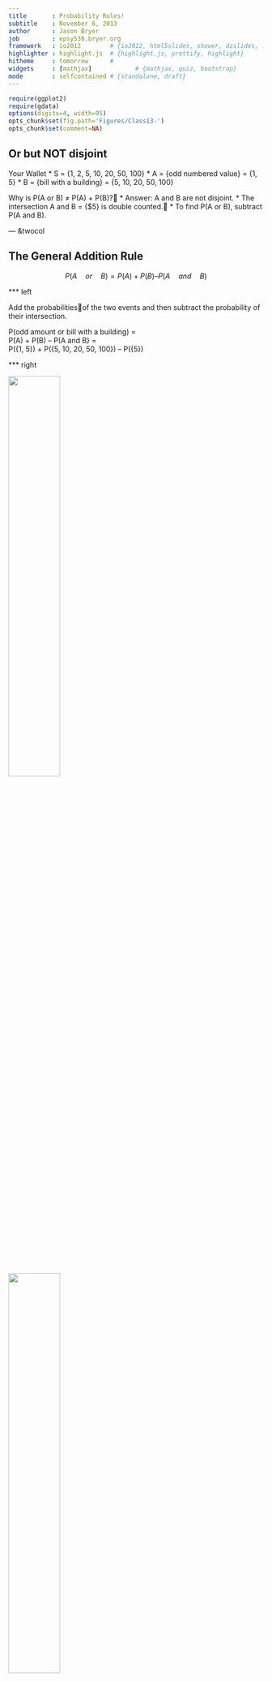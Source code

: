 ```yaml
---
title       : Probability Rules!
subtitle    : November 6, 2013
author      : Jason Bryer
job         : epsy530.bryer.org
framework   : io2012        # {io2012, html5slides, shower, dzslides, ...}
highlighter : highlight.js  # {highlight.js, prettify, highlight}
hitheme     : tomorrow      # 
widgets     : [mathjax]            # {mathjax, quiz, bootstrap}
mode        : selfcontained # {standalone, draft}
--- 
```

```r
require(ggplot2)
require(gdata)
options(digits=4, width=95)
opts_chunk$set(fig.path='Figures/Class13-')
opts_chunk$set(comment=NA)

```

## Or but NOT disjoint

Your Wallet
* S = {1, 2, 5, 10, 20, 50, 100}
* A = {odd numbered value} = {1, 5}
* B = {bill with a building} = {5, 10, 20, 50, 100}

Why is P(A or B) ≠ P(A) + P(B)?
* Answer:  A and B are not disjoint.
* The intersection A and B = {$5} is double counted.
* To find P(A or B), subtract P(A and B). 

---  &twocol

## The General Addition Rule

$$P(A\quad or\quad B)  =  P(A) + P(B) – P(A\quad and\quad B)$$

*** left

Add the probabilitiesof the two events and then subtract the probability of their intersection.

P(odd amount or bill with a building) =  
P(A) + P(B) – P(A and B} =   
P({1, 5}) + P({5, 10, 20, 50, 100}) – P({5})

*** right

<img src='Figures/Class13-Venn1.png' width='45%'>

<img src='Figures/Class13-Venn2.png' width='45%'>

---

## General Addition Rule Example

Survey
* Are you currently in a relationship?
* Are you involved in sports?

Results
* 33% are in a relationship.
* 25% are involved in sports.
* 11% answered “yes” to both.

Problem
* Find the probability that a randomly selected student is in a relationship or is involved in sports.

--- &twocol

## General Addition Rule Example

*** left

Survey
* Are you currently in a relationship?
* Are you involved in sports?

Results
* 33% are in a relationship.
* 25% are involved in sports.
* 11% answered “yes” to both.

Problem
* Find the probability that a randomly selected student is in a relationship or is involved in sports.

*** right

33% Relationship, 25% Sport, 11% Both 

Events
* R = {in a relationship}
* S = {involved in sports}
Calculations
* P(R or S) = P(R) + P(S) – P(R and S) = 0.33 + 0.25 – 0.11 = 0.47

Conclusion
* There is a 47% chance that a randomly selected student is in a relationship or is involved sports.

--- &twocol

## Using Venn Diagrams

*** left

P(not in relationship and no sports)
* $P(R^C\quad and\quad S^C)$
* This is the part outside of both circles:  0.53.

P(in a relationship but no sports)
* $P(R\quad and\quad S^C)$
* This is the part in the circle R that is outside S:  0.22.

P(in a relationship or involved in sports but not both)
* $P((R\quad and\quad S^C)$ or $(R^C\quad and\quad S))$
* This is the combination of the circles minus the intersection:  0.22 + 0.14  =  0.36

*** right

<img src='Figures/Class13-Venn2.png' width='45%'>

---

## Contingency Table

A table that displays the results of two categorical questions is called a contingency table.
* P(girl)  = 251/478 = 0.525
* P(girl and popular) = 91/478 = 0.190
* P(sports)  = 90/478 = 0.188

<center><img src='Figures/Class13-ContTable.png' width='60%'></center>

---

## Conditional Probability

What if we knew the chosen personwas a girl? Wouldthat change the probability that the girl’s goal was sports?
* Yes! We write P(sports | girl)
* Only look at Girl row:  P(sports | girl) = 30/251 = 0.120
* Find the probability of selecting a boy given the goal is grades.
* P(boy | grades)  =  117/247 = 0.474 


<center><img src='Figures/Class13-ContTable2.png' width='60%'></center>

--- &twocol

## Conditional Probability Formula

Probability of B given A:

$$P(B|A)=\frac { P(A\quad and\quad B) }{ P(A) } $$

*** left

<center><img src='Figures/Class13-ContTable2.png' width='95%'></center>

*** right 

$P(girl\quad |\quad popular)=\frac { P(girl\quad and\quad popular) }{ P(popular) }$  

$P(girl\quad |\quad popular)=\frac { 91/478 }{ 141/478 } $  

$P(girl\quad |\quad popular)=\frac { 91 }{ P(141) } = 0.65$

---

## The General Multiplication Rule

* For A and B independent, we had:  
	P(A and B)  =  P(A) × P(B)

* Rearranging the conditional probability equation, we get the General Multiplication Rule:  
	P(A and B) = P(A) × P(B | A)

* Equivalently,  
	P(A and B) = P(B) × P(A | B)

---

## Independence

Events A and B are independent if knowing A happened does not change the probability of B. Symbolically:  
* A and B are independent ↔ P(B | A) = P(B)

Equivalent formulas for independence:
* P(A | B)  =  P(A)
* P(A and B) = P(A) × P(B)

--- &twocol

## Grades and Girl Independent?

*** left

Determine if the goal of good grades and sex are independent.
* P(grades | girl)  =  130/251 ≈ 0.52
* P(grades)  =  247/478 ≈ 0.52
* To two decimal places, they are independent.

Are the goal of sports and sex independent?
* P(sports | boy) = 60/227 ≈ 0.26
* P(sports) = 90/478 ≈ 0.19
* No, the goal of sports and sex are dependent.

*** right

<center><img src='Figures/Class13-ContTable2.png' width=95%'></center>

---

## Relationships, Sports, and Independence

33% in a relationship, 25% involved in sports, 11% both

Are being in a relationship and being involved in sports independent?
* P(relationship) = 0.33
* P(sports)  =  0.25
* P(relationship and sports) = 0.11
* 0.33 × 0.25  =  0.0825 ≠ 0.11
* No, they are dependent.

Are they disjoint?
* P(relationship and sports) = 0.11 ≠ 0
* No, they are not disjoint.

---

## Independent ≠ Disjoint

Disjoint events cannot be independent.

Consider the events:
* Course grade A
* Course grade B
* Disjoint:  You can’t get both.
* Not  independent:  P(A | B) = 0 ≠ P(A)
* A and B are disjoint (also called mutually exclusive) but not independent.

--- &twocol

## Marginal and Joint Probabilities

*** left

* 73% use e-mail, 62% text, 49% both
* Draw a partial table

* 0.73 and 0.62 are called marginal probabilities.
* 0.49 is a joint probability.

How can we complete the table?

*** right

<img src='Figures/Class13-MarginTable1.png' width='95%'>


--- &twocol

## Marginal and Joint Probabilities

*** left

* 73% use e-mail, 62% text, 49% both
* Draw a partial table

* 0.73 and 0.62 are called marginal probabilities.
* 0.49 is a joint probability.

How can we complete the table?

* The sum must add up
* 0.49 + ? = 0.73
* 0.62 + ? = 1.00

*** right

<img src='Figures/Class13-MarginTable1.png' width='95%'>

<img src='Figures/Class13-MarginTable2.png' width='95%'>

--- &twocol

## 73% Use E-mail, 62% Text, 49% Both

*** left

1. E-mail and text mutually exclusive?
2. E-mail and text independent?

Plan:
* A = {uses e-mail}
* B = {texts}
* P(A) = 0.73
* P(B) = 0.62
* P(A and B) = 0.49

*** right


--- &twocol

## 73% Use E-mail, 62% Text, 49% Both

*** left

1. E-mail and text mutually exclusive?
2. E-mail and text independent?

Plan:
* A = {uses e-mail}
* B = {texts}
* P(A) = 0.73
* P(B) = 0.62
* P(A and B) = 0.49

*** right

1. E-mail and text mutually exclusive?

* P(A and B) = 0.49 ≠ 0
* Conclusion:  E-mail and text are not mutually exclusive.



--- &twocol

## 73% Use E-mail, 62% Text, 49% Both

*** left

1. E-mail and text mutually exclusive?
2. E-mail and text independent?

Plan:
* A = {uses e-mail}
* B = {texts}
* P(A) = 0.73
* P(B) = 0.62
* P(A and B) = 0.49

*** right

2. E-mail and text independent?

* Make a table

<center><img src='Figures/Class13-MarginTable2.png' width='60%'></center>

* P(B | A) = 0.49/0.73 ≈ 0.67
* P(B) = 0.62 ≠ 0.67
* Not independent
* Conclusion:  Since the respondents who use e-mail are more likely to text, they are not independent.

--- &twocol

## Tree Diagrams

*** left

* 44% binge drink, 37% drink moderately, 19% don’t drink
* Binge drinkers: 17% in an alcohol related accident
* Non-bingers: 9% in an alcohol-related accident
* Find the probability of being a binge drinker and has had an alcohol-related accident.
* Venn diagrams and tables are not great for conditional probabilities.
* Use a tree diagram.

*** right

<img src='Figures/Class13-TreeDiagram.png' width='70%'>


--- &twocol

## Tree Diagrams

*** left

This tree diagram gives the complete information.

Notice the sums:  
* 0.17 + 0.83 = 1
* 0.09 + 0.91 = 1
* 0 + 1.0 = 1
* 0.44 + 0.37 + 0.19 = 1

Conditional Probabilities:
* P(none | binge) = 0.83

*** right

<img src='Figures/Class13-TreeDiagram.png' width='70%'>

--- &twocol

## Probabilities From Trees

*** left

* P(moderate and accident) =  0.37 × 0.09 = 0.0333
* P(abstain and accident) =  0.19 × 0 = 0
* P(none) = (0.44 × 0.83) + (0.37 × 0.91) + (0.19 × 1.0) = 0.8919


*** right

<img src='Figures/Class13-TreeDiagram.png' width='70%'>

--- &twocol

## Tree Diagram Facts

*** left

* The sum of the probabilities emanating from any branch is 1.
* The final outcomes are disjoint.
* To find a conditional probability, multiply across.


*** right

<img src='Figures/Class13-TreeDiagram.png' width='70%'>
